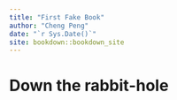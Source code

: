 ```yaml
--- 
title: "First Fake Book"
author: "Cheng Peng"
date: "`r Sys.Date()`"
site: bookdown::bookdown_site
---
```


# Down the rabbit-hole

